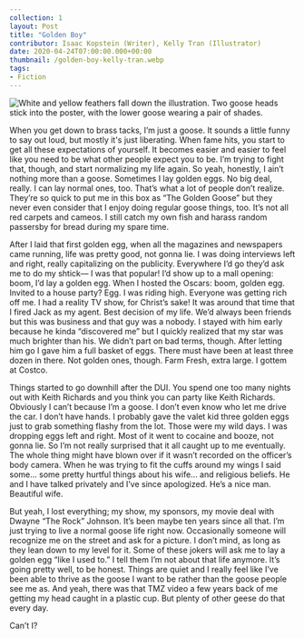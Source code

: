 ---
collection: 1
layout: Post
title: "Golden Boy"
contributor: Isaac Kopstein (Writer), Kelly Tran (Illustrator)
date: 2020-04-24T07:00:00.000+00:00
thumbnail: /golden-boy-kelly-tran.webp
tags: 
- Fiction
---
<div class="center">
    <img src="{{ site.baseurl }}/uploads/1/golden-boy-kelly-tran.png" 
        alt="White and yellow feathers fall down the illustration. Two goose heads stick into the poster, with the lower goose wearing a pair of shades."
        class="w650" />
</div>

When you get down to brass tacks, I’m just a goose. It sounds a little funny to say out loud, but mostly it's just liberating. When fame hits, you start to get all these expectations of yourself. It becomes easier and easier to feel like you need to be what other people expect you to be. I’m trying to fight that, though, and start normalizing my life again. So yeah, honestly, I ain’t nothing more than a goose. Sometimes I lay golden eggs. No big deal, really. I can lay normal ones, too. That’s what a lot of people don’t realize. They’re so quick to put me in this box as “The Golden Goose” but they never even consider that I enjoy doing regular goose things, too. It’s not all red carpets and cameos. I still catch my own fish and harass random passersby for bread during my spare time.

After I laid that first golden egg, when all the magazines and newspapers came running, life was pretty good, not gonna lie. I was doing interviews left and right, really capitalizing on the publicity. Everywhere I’d go they’d ask me to do my shtick—​ I was that popular! I’d show up to a mall opening: boom, I’d lay a golden egg. When I hosted the Oscars: boom, golden egg. Invited to a house party? Egg. I was riding high. Everyone was getting rich off me. I had a reality TV show, for Christ’s sake! It was around that time that I fired Jack as my agent. Best decision of my life. We’d always been friends but this was business and that guy was a nobody. I stayed with him early because he kinda “discovered me” but I quickly realized that my star was much brighter than his. We didn’t part on bad terms, though. After letting him go I gave him a full basket of eggs. There must have been at least three dozen in there. Not golden ones, though. Farm Fresh, extra large. I gottem at Costco.

Things started to go downhill after the DUI. You spend one too many nights out with Keith Richards and you think you can party like Keith Richards. Obviously I can’t because I’m a goose. I don’t even know who let me drive the car. I don’t have hands. I probably gave the valet kid three golden eggs just to grab something flashy from the lot. Those were my wild days. I was dropping eggs left and right. Most of it went to cocaine and booze, not gonna lie. So I’m not really surprised that it all caught up to me eventually. The whole thing might have blown over if it wasn’t recorded on the officer’s body camera. When he was trying to fit the cuffs around my wings I said some... some pretty hurtful things about his wife... and religious beliefs. He and I have talked privately and I’ve since apologized. He’s a nice man. Beautiful wife.

But yeah, I lost everything; my show, my sponsors, my movie deal with Dwayne “The Rock” Johnson. It’s been maybe ten years since all that. I’m just trying to live a normal goose life right now. Occasionally someone will recognize me on the street and ask for a picture. I don’t mind, as long as they lean down to my level for it. Some of these jokers will ask me to lay a golden egg “like I used to.” I tell them I’m not about that life anymore. It’s going pretty well, to be honest. Things are quiet and I really feel like I’ve been able to thrive as the goose I want to be rather than the goose people see me as. And yeah, there was that TMZ video a few years back of me getting my head caught in a plastic cup. But plenty of other geese do that every day.

Can’t I?